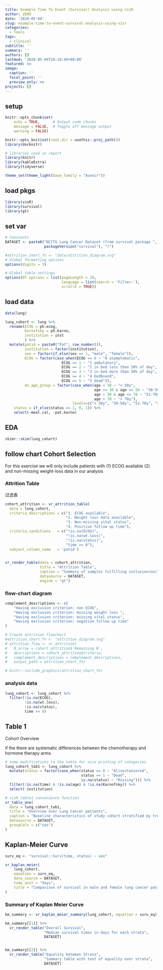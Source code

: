 ```yaml
---
title: Example Time To Event (Survival) Analysis using visR
author: ZERO
date: '2020-05-04'
slug: example-time-to-event-survival-analysis-using-visr
categories:
  - Tools
tags:
  - clinical
subtitle: ''
summary: ''
authors: []
lastmod: '2020-05-04T18:18:49+08:00'
featured: no
image:
  caption: ''
  focal_point: ''
  preview_only: no
projects: []
---
```



## setup
```r
knitr::opts_chunk$set(
    echo = TRUE,      # Output code chunks
    message = FALSE,  # Toggle off message output 
    warning = FALSE) 

knitr::opts_knit$set(root.dir = usethis::proj_path())
library(docknitr)

# libraries used in report
library(knitr)
library(kableExtra)
library(tidyverse)

theme_set(theme_light(base_family = "Avenir"))
```

## load pkgs
```r
library(visR)
library(survival)
library(gt)
```


## set var
```r
# Constants
DATASET <- paste0("NCCTG Lung Cancer Dataset (from survival package ", 
                  packageVersion("survival"), ")")

#attrition_chart_fn <- "data/attrition_diagram.svg"
# Globql formatting options
options(digits = 3)

# Global table settings 
options(DT.options = list(pageLength = 10, 
                          language = list(search = 'Filter:'), 
                          scrollX = TRUE))
```

## load data

```r
data(lung)

lung_cohort <- lung %>% 
  rename(ECOG = ph.ecog,
         Karnofsky = ph.karno,
         institution = inst
         ) %>% 
  mutate(patid = paste0("Pat", row_number()),
         institution = factor(institution),
         sex = factor(if_else(sex == 1, "male", "female")),
         ECOG = factor(case_when(ECOG == 0 ~ "0 asymptomatic",
                          ECOG == 1 ~ "1 ambulatory",
                          ECOG == 2 ~ "2 in bed less than 50% of day",
                          ECOG == 3 ~ "3 in bed more than 50% of day",
                          ECOG == 4 ~ "4 bedbound",
                          ECOG == 5 ~ "5 dead")),
         dx_age_group = factor(case_when(age < 30 ~ "< 30y",
                                         age >= 30 & age <= 50 ~ "30-50y",
                                         age > 50 & age <= 70 ~ "51-70y",
                                         age > 70 ~ "> 70y"),
                               levels=c("< 30y", "30-50y", "51-70y", "> 70y")),
    status = if_else(status == 1, 0, 1)) %>% 
    select(-meal.cal, -pat.karno)
```

## EDA
```r
skimr::skim(lung_cohort)
```

## follow chart Cohort Selection

For this exercise we will only include patients with (1) ECOG available (2) and non-missing weight-loss data in our analysis

### Attrition Table

过滤表

```r
cohort_attrition <- vr_attrition_table(
  data = lung_cohort,
  criteria_descriptions = c("1. ECOG available", 
                            "2. Weight loss data available", 
                            "3. Non-missing vital status",
                            "4. Positive follow up time"),
  criteria_conditions   = c("!is.na(ECOG)",
                            "!is.na(wt.loss)",
                            "!is.na(status)",
                            "time >= 0"),
  subject_column_name   = 'patid')

 
vr_render_table(data = cohort_attrition, 
                title = "Attrition Table", 
                caption = "Summary of samples fulfilling inclusion/exclusion criteria", 
                datasource = DATASET, 
                engine = "gt")
```


### flow-chart diagram

```r
complement_descriptions <- c(                                                   
    "Having exclusion criterion: non ECOG",                                            
    "Having exclusion criterion: missing weight loss ",
    "Having exclusion criterion: missing vital status",
    "Having exclusion criterion: negative follow up time"
)

# Create attrition flowchart
#attrition_chart_fn <- "attrition_diagram.svg"
# attrition_flow <- vr_attrition(
#   N_array = cohort_attrition$`Remaining N`,
#   descriptions = cohort_attrition$Criteria,
#   complement_descriptions = complement_descriptions,
#   output_path = attrition_chart_fn)

# knitr::include_graphics(attrition_chart_fn)
```

### analysis data

```r
lung_cohort <- lung_cohort %>% 
  filter(!is.na(ECOG),
         !is.na(wt.loss),
         !is.na(status),
         time >= 0)
```

## Table 1

Cohort Overview

if the there are systematic differences between the chemotherapy and hormone therapy arms.



```r
# some modifications to the table for nice printing of categories
lung_cohort_tab1 <- lung_cohort %>% 
  mutate(status = factor(case_when(status == 0 ~ "Alive/Censored",
                                   status == 1 ~ "Dead",
                                   is.na(status) ~ "Missing"))) %>% 
  filter(!is.na(time) & !is.na(age) & !is.na(Karnofsky)) %>% 
  select(-institution)

# visR table1 convenience function
vr_table_one(
  data = lung_cohort_tab1,
  title = "Overview over Lung Cancer patients",
  caption = "Baseline characteristics of study cohort stratified by treatment type",
  datasource = DATASET,
  groupCols = c("sex")
)
```



## Kaplan-Meier Curve

```r
surv_eq <- "survival::Surv(time, status) ~ sex"

vr_kaplan_meier(
    lung_cohort,
    equation = surv_eq,
    data_source = DATASET, 
    time_unit = "days",
    title = "Comparison of survival in male and female lung cancer patients"
)
```

### Summary of Kaplan Meier Curve

```r
km_summary <- vr_kaplan_meier_summary(lung_cohort, equation = surv_eq)

km_summary[[1]] %>%
  vr_render_table("Overall Survival",
                  "Median survival times in days for each strata",
                  DATASET)


km_summary[[2]] %>%
  vr_render_table("Equality between Strata",
                  "Summary table with test of equality over strata",
                  DATASET)
```






